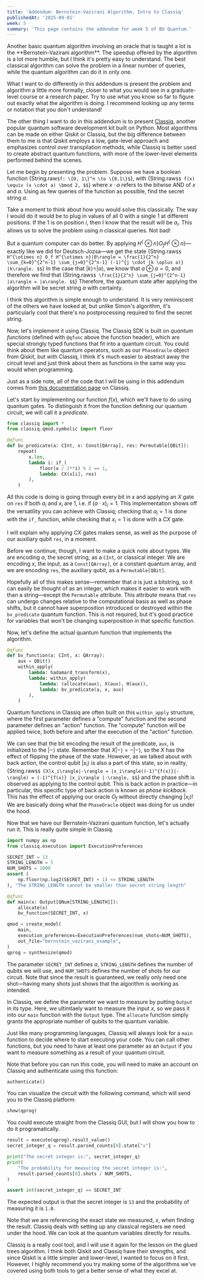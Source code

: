```yaml
---
title: 'Addendum: Bernstein-Vazirani Algorithm, Intro to Classiq'
publishedAt: '2025-09-01'
week: 5
summary: 'This page contains the addendum for week 5 of BU Quantum.'
---
```

<KatexSpan>
Another basic quantum algorithm involving an oracle that is taught a lot is the **Bernstein-Vazirani algorithm**. The speedup offered by the algorithm is a lot more humble, but I think it's pretty easy to understand. The best classical algorithm can solve the problem in a linear number of queries, while the quantum algorithm can do it in only one.

What I want to do differently in this addendum is present the problem and algorithm a little more formally, closer to what you would see in a graduate-level course or a research paper. Try to use what you know so far to figure out exactly what the algorithm is doing. I recommend looking up any terms or notation that you don't understand!

The other thing I want to do in this addendum is to present [Classiq](https://classiq.io), another popular quantum software development kit built on Python. Most algorithms can be made on either Qiskit or Classiq, but the big difference between them to me is that Qiskit employs a low, gate-level approach and emphasizes control over transpilation methods, while Classiq is better used to create abstract quantum functions, with more of the lower-level elements performed behind the scenes.

Let me begin by presenting the problem. Suppose we have a boolean function {String.raw`$f: \{0, 1\}^n \to \{0,1\}$`}, with
{String.raw`$$
f(x) \equiv (x \cdot a) \bmod 2,
$$`}
where $x \cdot a$ refers to the bitwise AND of $x$ and $a$. Using as few queries of the function as possible, find the secret string $a$.

Take a moment to think about how you would solve this classically. The way I would do it would be to plug in values of all $0$ with a single $1$ at different positions. If the $1$ is on position $i$, then I know that the result will be $a_i$. This allows us to solve the problem using $n$ classical queries. Not bad!

But a quantum computer can do better. By applying $H^\{\otimes n\} O_f H^\{\otimes n\}$—exactly like we did for Deutsch-Jozsa—we get the state
{String.raw`$$
H^{\otimes n} O_f H^{\otimes n}|0\rangle = \frac{1}{2^n} \sum_{k=0}^{2^n-1} \sum_{j=0}^{2^n-1} (-1)^{j \cdot (k \oplus a)} |k\rangle.
$$`}
In the case that $|k\rangle = |a\rangle$, we know that $a \oplus a = 0$, and therefore we find that
{String.raw`$$
\frac{1}{2^n} \sum_{j=0}^{2^n-1} |a\rangle = |a\rangle.
$$`}
Therefore, the quantum state after applying the algorithm will be secret string $a$ with certainty.

I think this algorithm is simple enough to understand. It is very reminiscent of the others we have looked at, but unlike Simon's algorithm, it's particularly cool that there's no postprocessing required to find the secret string.

Now, let's implement it using Classiq. The Classiq SDK is built on *quantum functions* (defined with `@qfunc` above the function header), which are special strongly typed functions that fit into a quantum circuit. You could think about them like quantum operators, such as our `PhaseOracle` object from Qiskit, but with Classiq, I think it's much easier to abstract away the circuit level and just think about them as functions in the same way you would when programming.

Just as a side note, all of the code that I will be using in this addendum comes from [this documentation page](https://docs.classiq.io/latest/explore/algorithms/bernstein_vazirani/bernstein_vazirani) on Classiq.

Let's start by implementing our function $f(x)$, which we'll have to do using quantum gates. To distinguish it from the function defining our quantum circuit, we will call it a *predicate*.
```py
from classiq import *
from classiq.qmod.symbolic import floor

@qfunc
def bv_predicate(a: CInt, x: Const[QArray], res: Permutable[QBit]):
    repeat(
        x.len,
        lambda i: if_(
            floor(a / 2**i) % 2 == 1, 
            lambda: CX(x[i], res)
        ),
    )
```
All this code is doing is going through every bit in $x$ and applying an $X$ gate on `res` if both $a_i$ and $x_i$ are 1, i.e. if $(a \cdot x)_i = 1$. This implementation shows off the versatility you can achieve with Classiq; checking that $a_i=1$ is done with the `if_` function, while checking that $x_i=1$ is done with a $CX$ gate.

I will explain why applying $CX$ gates makes sense, as well as the purpose of our auxiliary qubit `res`, in a moment.

Before we continue, though, I want to make a quick note about types. We are encoding $a$, the secret string, as a `CInt`, or classical integer. We are encoding $x$, the input, as a `Const[QArray]`, or a constant quantum array, and we are encoding `res`, the auxiliary qubit, as a `Permutable[QBit]`.

Hopefully all of this makes sense—remember that $a$ is just a bitstring, so it can easily be thought of as an integer, which makes it easier to work with than a string—except the `Permutable` attribute. This attribute means that `res` can undergo changes relative to the computational basis as well as phase shifts, but it cannot have superposition introduced or destroyed within the `bv_predicate` quantum function. This is not required, but it's good practice for variables that won't be changing superposition in that specific function.

Now, let's define the actual quantum function that implements the algorithm.
```py
@qfunc
def bv_function(a: CInt, x: QArray):
    aux = QBit()
    within_apply(
        lambda: hadamard_transform(x),
        lambda: within_apply(
            lambda: (allocate(aux), X(aux), H(aux)),
            lambda: bv_predicate(a, x, aux)
        ),
    )
```
Quantum functions in Classiq are often built on this `within_apply` structure, where the first parameter defines a "compute" function and the second parameter defines an "action" function. The "compute" function will be applied twice, both before and after the execution of the "action" function.

We can see that the bit encoding the result of the predicate, `aux`, is initialized to the $|-\rangle$ state. Remember that $X|-\rangle=-|-\rangle$, so the $X$ has the effect of flipping the phase of the state. However, as we talked about with back action, the control qubit $|x_i\rangle$ is also a part of this state, so in reality,
{String.raw`$$
CX|x_i\rangle|-\rangle = |x_i\rangle((-1)^{f(x)}|-\rangle) = (-1)^{f(x)} |x_i\rangle |-\rangle,
$$`}
and the phase shift is observed as applying to the control qubit. This is back action in practice—in particular, this specific type of back action is known as *phase kickback*. This has the effect of applying our oracle $O_f$ without directly changing $|x_i\rangle$! We are basically doing what the `PhaseOracle` object was doing for us under the hood.

Now that we have our Bernstein-Vazirani quantum function, let's actually run it. This is really quite simple in Classiq.
```py
import numpy as np
from classiq.execution import ExecutionPreferences

SECRET_INT = 13
STRING_LENGTH = 5
NUM_SHOTS = 1000
assert (
    np.floor(np.log2(SECRET_INT) + 1) <= STRING_LENGTH
), "The STRING_LENGTH cannot be smaller than secret string length"

@qfunc
def main(x: Output[QNum[STRING_LENGTH]]):
    allocate(x)
    bv_function(SECRET_INT, x)

qmod = create_model(
    main,
    execution_preferences=ExecutionPreferences(num_shots=NUM_SHOTS),
    out_file="bernstein_vazirani_example",
)
qprog = synthesize(qmod)
```
The parameter `SECRET_INT` defines $a$, `STRING_LENGTH` defines the number of qubits we will use, and `NUM_SHOTS` defines the number of shots for our circuit. Note that since the result is guaranteed, we really only need one shot—having many shots just shows that the algorithm is working as intended.

In Classiq, we define the parameter we want to measure by putting `Output` in its type. Here, we ultimtaely want to measure the input $x$, so we pass it into our `main` function with the `Output` type. The `allocate` function simply grants the appropriate number of qubits to the quantum variable.

Just like many programming languages, Classiq will always look for a `main` function to decide where to start executing your code. You can call other functions, but you need to have at least one parameter as an `Output` if you want to measure something as a result of your quantum circuit.

Note that before you can run this code, you will need to make an account on Classiq and authenticate using this function:
```py
authenticate()
```

You can visualize the circuit with the following command, which will send you to the Classiq platform:
```py
show(qprog)
```
You could execute straight from the Classiq GUI, but I will show you how to do it programatically.
```py
result = execute(qprog).result_value()
secret_integer_q = result.parsed_counts[0].state["x"]

print("The secret integer is:", secret_integer_q)
print(
    "The probability for measuring the secret integer is:",
    result.parsed_counts[0].shots / NUM_SHOTS,
)

assert int(secret_integer_q) == SECRET_INT
```
The expected output is that the secret integer is `13` and the probability of measuring it is `1.0`.

Note that we are referencing the exact state we measured, $x$, when finding the result. Classiq deals with setting up any classical registers we need under the hood. We can look at the quantum variables directly for results.

Classiq is a really cool tool, and I will use it again for the lesson on the glued trees algorithm. I think both Qiskit and Classiq have their strengths, and since Qiskit is a little simpler and lower-level, I wanted to focus on it first. However, I highly recommend you try making some of the algorithms we've covered using both tools to get a better sense of what they excel at.
</KatexSpan>